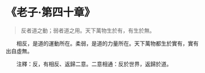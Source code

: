 # 《老子·第四十章》

> 反者道之動；弱者道之用。天下萬物生於有，有生於無。

&emsp;&emsp;相反，是道的運動所在。柔弱，是道的力量所在。天下萬物都生於實有，實有出自虛無。

&emsp;&emsp;注釋：反，有相反、返歸二意。二意相通：反於世界，返歸於道。
